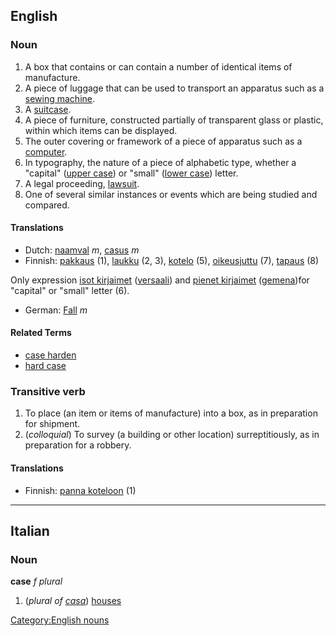 ==English==
===Noun===
#A box that contains or can contain a number of identical items of manufacture.
#A piece of luggage that can be used to transport an apparatus such as a [[sewing machine]].
#A [[suitcase]].
#A piece of furniture, constructed partially of transparent glass or plastic, within which items can be displayed.
#The outer covering or framework of a piece of apparatus such as a [[computer]].
#In typography, the nature of a piece of alphabetic type, whether a "capital" ([[upper case]]) or "small" ([[lower case]]) letter.
#A legal proceeding, [[lawsuit]].
#One of several similar instances or events which are being studied and compared.

====Translations====
*Dutch: [[naamval]] ''m'', [[casus]] ''m''
*Finnish: [[pakkaus]] (1), [[laukku]] (2, 3), [[kotelo]] (5), [[oikeusjuttu]] (7), [[tapaus]] (8)
Only expression [[isot kirjaimet]] ([[versaali]]) and [[pienet kirjaimet]] ([[gemena]])for "capital" or "small" letter (6).
*German: [[Fall#German|Fall]] ''m''

====Related Terms====
*[[case harden]]
*[[hard case]]

===Transitive verb===
#To place (an item or items of manufacture) into a box, as in preparation for shipment.
#(''colloquial'') To survey (a building or other location) surreptitiously, as in preparation for a robbery.

====Translations====

*Finnish: [[panna koteloon]] (1)

----

==Italian==
===Noun===
'''case''' ''f plural''

#(''plural of [[casa#Italian|casa]]'') [[house]]s

[[Category:English nouns]]